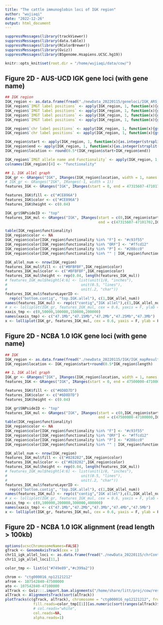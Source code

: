 ```yaml
---
title: "The cattle immunoglobin loci of IGK region"
author: "wujiaqi"
date: "2022-12-26"
output: html_document
---
```


```r
suppressMessages(library(trackViewer)) 
suppressMessages(library(data.table))
suppressMessages(library(RColorBrewer))
suppressMessages(library(Gviz))
suppressMessages(library(BSgenome.Hsapiens.UCSC.hg19))
```


```r
knitr::opts_knit$set(root.dir = "/home/wujiaqi/data/cow/")
```

## Figure 2D - AUS-UCD IGK gene loci (with gene name)

```r
## IGK region
IGK_region <- as.data.frame(fread("./newData_20220115/geneloci/IGK_ARS_UCD1.2_gene_loci_clean.csv"))
IGK_region$`IMGT label positions` <- apply(IGK_region, 1, function(x){gsub(">", "", x[7])})
IGK_region$`IMGT label positions` <- apply(IGK_region, 1, function(x){gsub("<", "", x[7])})
IGK_region$`IMGT label positions` <- apply(IGK_region, 1, function(x){gsub("complement\\(", "", x[7])})
IGK_region$`IMGT label positions` <- apply(IGK_region, 1, function(x){gsub("\\)", "", x[7])})

IGK_region$`chr label positions` <- apply(IGK_region, 1, function(x){gsub("complement\\(", "", x[11])})
IGK_region$`chr label positions` <- apply(IGK_region, 1, function(x){gsub("\\)", "", x[11])})

IGK_region$start <- apply(IGK_region, 1, function(x){as.integer(strsplit(x[7],split = "\\..")[[1]][1])})
IGK_region$end <- apply(IGK_region, 1, function(x){as.integer(strsplit(x[7],split = "\\..")[[1]][2])})
IGK_region$location <- round(0.5*(IGK_region$start+IGK_region$end))

IGK_region$`IMGT allele name and Functionality` <- apply(IGK_region, 1, function(x){strsplit(x[4], split = " ")[[1]][2]})
colnames(IGK_region)[4] <- "functionality"

## 1、IGK allel graph
IGK_gr <- GRanges("IGK", IRanges(IGK_region$location, width = 1, names = IGK_region$`IMGT gene name`))
# IGK_gr <- GRanges("IGK", IRanges(-1, width = 1))
features_IGK <- GRanges("IGK", IRanges(start = 0, end = 47315607-47101702))

features_IGK$fill <- c("#CE896A")
features_IGK$color <- c("#CE896A")
features_IGK$height <- c(0.04)

IGK_gr$SNPsideID <- "top"
features_IGK_mul <- GRanges("IGK", IRanges(start = c(0,IGK_region$start),
                                           end = c(47315607-47101702,IGK_region$end)))

table(IGK_region$functionality)
IGK_region$color <- NA
IGK_region$color[IGK_region$functionality %in% "F"] <- "#c93f55"
IGK_region$color[IGK_region$functionality %in% "ORF"] <- "#ffcd12"
IGK_region$color[IGK_region$functionality %in% "P"] <- "#208cc0"
IGK_region$color[IGK_region$functionality %in% "" | IGK_region$functionality %in% NA] <- "#828282"

IGK_allel_num <- nrow(IGK_region)
features_IGK_mul$fill <- c("#BFBFBF",IGK_region$color)
features_IGK_mul$color <- c("#BFBFBF",IGK_region$color)
features_IGK_mul$height <- rep(0.04, length(features_IGK_mul))
# features_IGK_mul$height[4:6] <- list(unit(1/8, "inches"),
#                                  unit(0.5, "lines"),
#                                  unit(.2, "char"))
features_IGK_mul$featureLayerID <-
  rep(c("bottom.contig", "top.IGK.allel"), c(1,IGK_allel_num))
names(features_IGK_mul) <- rep(c("contig","IGK allel"),c(1,IGK_allel_num))
# x <- lolliplot(IGK_gr, features_IGK_mul, cex = 0.6, yaxis = F, ylab = F)
xaxis_tmp <- c(0,50000,100000,150000,200000)
names(xaxis_tmp) <- c("47.1Mb","47.15Mb","47.2Mb","47.25Mb","47.3Mb")
x <- lolliplot(IGK_gr, features_IGK_mul, cex = 0.6, yaxis = F, ylab = F, xaxis = xaxis_tmp)
```


## Figure 2D - NCBA 1.0 IGK gene loci (with gene name)

```r
## IGK
IGK_region <- as.data.frame(fread("./newData_20220115/IGK/IGK_mapResults_clean_new.csv"))
IGK_region$location <- IGK_region$start+round(0.5*IGK_region$length)

## 1、IGK allel graph
IGK_gr <- GRanges("IGK", IRanges(IGK_region$location, width = 1, names = IGK_region$annotation))
features_IGK <- GRanges("IGK", IRanges(start = 0, end = 47500000-47100000))

features_IGK$fill <- c("#6D8D7D")
features_IGK$color <- c("#6D8D7D")
features_IGK$height <- c(0.04)

IGK_gr$SNPsideID <- "top"
features_IGK_mul <- GRanges("IGK", IRanges(start = c(0,IGK_region$start),
                                           end = c(47500000-47100000,IGK_region$star+IGK_region$length)))
table(IGK_region$functionality)
IGK_region$color <- NA
IGK_region$color[IGK_region$functionality %in% "F"] <- "#c93f55"
IGK_region$color[IGK_region$functionality %in% "ORF"] <- "#ffcd12"
IGK_region$color[IGK_region$functionality %in% "P"] <- "#208cc0"
IGK_region$color[IGK_region$functionality %in% "" | IGK_region$functionality %in% NA] <- "#828282"

IGK_allel_num <- nrow(IGK_region)
features_IGK_mul$fill <- c("#828282",IGK_region$color)
features_IGK_mul$color <- c("#828282",IGK_region$color)
features_IGK_mul$height <- rep(0.04, length(features_IGK_mul))
# features_IGK_mul$height[4:6] <- list(unit(1/8, "inches"),
#                                  unit(0.5, "lines"),
#                                  unit(.2, "char"))
features_IGK_mul$featureLayerID <-
  rep(c("bottom.contig", "top.IGK.allel"), c(1,IGK_allel_num))
names(features_IGK_mul) <- rep(c("contig","IGK allel"),c(1,IGK_allel_num))
# x <- lolliplot(IGK_gr, features_IGK_mul, cex = 0.6, yaxis = F, ylab = F)
xaxis_tmp <- c(0,100000,200000,300000,400000)
names(xaxis_tmp) <- c("47.1Mb","47.2Mb","47.3Mb","47.4Mb","47.5Mb")
x <- lolliplot(IGK_gr, features_IGK_mul, cex = 0.6, yaxis = F, ylab = F, xaxis = xaxis_tmp)
```


## Figure 2D - NCBA 1.0 IGK alignment (read length > 100kb)

```r
options(ucscChromosomeNames=FALSE)
gTrack <- GenomeAxisTrack(cex = 1)
chr11_igk_allel_loci <- as.data.frame(fread("./newData_20220115/chrContigloci.csv"))
chr11_igk_allel_loci[11,]

color_tmp <- list(c("#749e89","#c399a2"))

chrom <- "ctg000016_np12121212"
afrom <- 107542840-47500000
ato <- 107542840-47100000
alTrack <- Gviz:::.import.bam.alignments("/home/share/litt/proj/cow/results/longAlignment/contigs/ont_ctg_immuno_loci_100kb.bam", GRanges(chrom, IRanges(afrom, ato)))
alTrack <- AlignmentsTrack(sort(alTrack))
plotTracks(c(gTrack, alTrack), chromosome = "ctg000016_np12121212", from = afrom, to = ato, 
             fill.reads=color_tmp[[1]][as.numeric(sort(ranges(alTrack)$readStrand))],
             # col.reads="white", 
             col.reads=NA, 
             alpha.reads=1)
    
```

